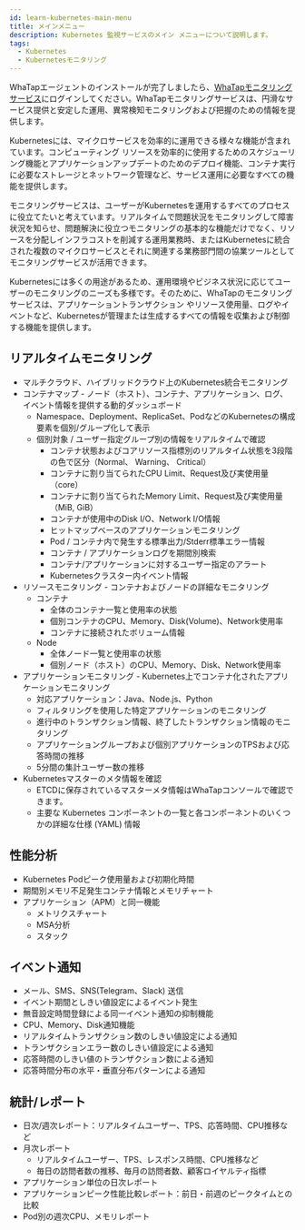 ```yaml
---
id: learn-kubernetes-main-menu
title: メインメニュー
description: Kubernetes 監視サービスのメイン メニューについて説明します。
tags:
  - Kubernetes
  - Kubernetesモニタリング
---
```


WhaTapエージェントのインストールが完了しましたら、[WhaTapモニタリングサービス](https://service.whatap.io)にログインしてください。WhaTapモニタリングサービスは、円滑なサービス提供と安定した運用、異常検知モニタリングおよび把握のための情報を提供します。

Kubernetesには、マイクロサービスを効率的に運用できる様々な機能が含まれています。コンピューティング リソースを効率的に使用するためのスケジューリング機能とアプリケーションアップデートのためのデプロイ機能、コンテナ実行に必要なストレージとネットワーク管理など、サービス運用に必要なすべての機能を提供します。

モニタリングサービスは、ユーザーがKubernetesを運用するすべてのプロセスに役立てたいと考えています。リアルタイムで問題状況をモニタリングして障害状況を知らせ、問題解決に役立つモニタリングの基本的な機能だけでなく、リソースを分配しインフラコストを削減する運用業務時、またはKubernetesに統合された複数のマイクロサービスとそれに関連する業務部門間の協業ツールとしてモニタリングサービスが活用できます。

Kubernetesには多くの用途があるため、運用環境やビジネス状況に応じてユーザーのモニタリングのニーズも多様です。そのために、WhaTapのモニタリングサービスは、アプリケーショントランザクション
やリソース使用量、ログやイベントなど、Kubernetesが管理または生成するすべての情報を収集および制御する機能を提供します。

## リアルタイムモニタリング

- マルチクラウド、ハイブリッドクラウド上のKubernetes統合モニタリング
- コンテナマップ - ノード（ホスト）、コンテナ、アプリケーション、ログ、イベント情報を提供する動的ダッシュボード
  - Namespace、Deployment、ReplicaSet、PodなどのKubernetesの構成要素を個別/グループ化して表示
  - 個別対象 / ユーザー指定グループ別の情報をリアルタイムで確認
    - コンテナ状態およびコアリソース指標別のリアルタイム状態を3段階の色で区分（Normal、 Warning、 Critical）
    - コンテナに割り当てられたCPU Limit、Request及び実使用量（core）
    - コンテナに割り当てられたMemory Limit、Request及び実使用量（MiB, GiB）
    - コンテナが使用中のDisk I/O、Network I/O情報
    - ヒットマップベースのアプリケーションモニタリング
    - Pod / コンテナ内で発生する標準出力/Stderr標準エラー情報
    - コンテナ / アプリケーションログを期間別検索
    - コンテナ/アプリケーションに対するユーザー指定のアラート
    - Kubernetesクラスター内イベント情報
- リソースモニタリング - コンテナおよびノードの詳細なモニタリング
  - コンテナ
    - 全体のコンテナ一覧と使用率の状態
    - 個別コンテナのCPU、Memory、Disk(Volume)、Network使用率
    - コンテナに接続されたボリューム情報
  - Node
    - 全体ノード一覧と使用率の状態
    - 個別ノード（ホスト）のCPU、Memory、Disk、Network使用率
- アプリケーションモニタリング - Kubernetes上でコンテナ化されたアプリケーションモニタリング
  - 対応アプリケーション：Java、Node.js、Python
  - フィルタリングを使用した特定アプリケーションのモニタリング
  - 進行中のトランザクション情報、終了したトランザクション情報のモニタリング
  - アプリケーショングループおよび個別アプリケーションのTPSおよび応答時間の推移
  - 5分間の集計ユーザー数の推移
- Kubernetesマスターのメタ情報を確認
  - ETCDに保存されているマスターメタ情報はWhaTapコンソールで確認できます。
  - 主要な Kubernetes コンポーネントの一覧と各コンポーネントのいくつかの詳細な仕様 (YAML) 情報

## 性能分析

- Kubernetes Podピーク使用量および初期化時間
- 期間別メモリ不足発生コンテナ情報とメモリチャート
- アプリケーション（APM）と同一機能
  - メトリクスチャート
  - MSA分析
  - スタック

## イベント通知

- メール、SMS、SNS(Telegram、Slack) 送信
- イベント期間としきい値設定によるイベント発生
- 無音設定時間登録による同一イベント通知の抑制機能
- CPU、Memory、Disk通知機能
- リアルタイムトランザクション数のしきい値設定による通知
- トランザクションエラー数のしきい値設定による通知
- 応答時間のしきい値のトランザクション数による通知
- 応答時間分布の水平・垂直分布パターンによる通知

## 統計/レポート

- 日次/週次レポート：リアルタイムユーザー、TPS、応答時間、CPU推移など
- 月次レポート
  - リアルタイムユーザー、TPS、レスポンス時間、CPU推移など
  - 毎日の訪問者数の推移、毎月の訪問者数、顧客ロイヤルティ指標
- アプリケーション単位の日次レポート
- アプリケーションピーク性能比較レポート：前日・前週のピークタイムとの比較
- Pod別の週次CPU、メモリレポート
